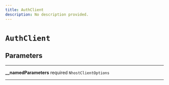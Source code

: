 ```yaml
---
title: AuthClient
description: No description provided.
---
```


# `AuthClient`

## Parameters

---

**\_\_namedParameters** <span className="optional-status">required</span> `NhostClientOptions`

---
